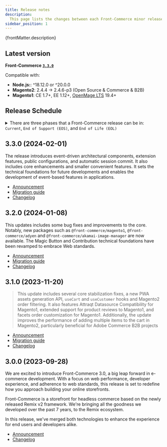 ```yaml
---
title: Release notes
description:
  This page lists the changes between each Front-Commerce minor release.
sidebar_position: 1
---
```


<p>{frontMatter.description}</p>

## Latest version

**Front-Commerce [`3.3.0`](#330-2024-02-01)**

Compatible with:

- **Node.js:**: ^18.12.0 or ^20.0.0
- **Magento2**: 2.4.4 -> 2.4.6-p3 (Open Source & Commerce & B2B)
- **Magento1**: CE 1.7+, EE 1.12+,
  [OpenMage LTS](https://www.openmage.org/supported-versions.html) 19.4+

## Release Schedule

<details>
<summary>There are three phases that a Front-Commerce release can be in: <code>Current</code>, <code>End of Support (EOS)</code>, and <code>End of Life (EOL)</code></summary>

- `Current` - Should incorporate most of the non-major (non-breaking) changes
  that land on Front-Commerce `main` branch.
- `End of Support` - While still in the `EOS` phase, the release will receive
  critical bug fixes and security updates. New features will not be added to
  `EOS` releases. The `EOS` phase will last for 1 year after the release date.
- `End of Life` - While still in the `EOL` phase, the release will receive
  critical security updates. No new features or bug fixes will be added to `EOL`
  releases. The `EOL` phase will last for 2 year after the release date.

</details>

<ReleaseSchedule version={3} />

## 3.3.0 (2024-02-01)

The release introduces event-driven architectural components, extension
features, public configurations, and automatic session commit. It also includes
core enhancements and smaller convenient features. It sets the technical
foundations for future developments and enables the development of event-based
features in applications.

- [Announcement](/changelog/front-commerce-3.3/)
- [Migration guide](/docs/3.x/upgrade/migration-guides/3.2-3.3)
- [Changelog](https://gitlab.blackswift.cloud/front-commerce/front-commerce/-/releases/3.3.0)

## 3.2.0 (2024-01-08)

This updates includes some bug fixes and improvements to the core. Notably, new
packages such as `@front-commerce/magento1`, `@front-commerce/adyen` and
`@front-commerce/akamai-image-manager` are now available. The Magic Button and
Contribution technical foundations have been revamped to embrace Web standards.

- [Announcement](/changelog/front-commerce-3.2-2.28/)
- [Migration guide](/docs/3.x/upgrade/migration-guides/3.1-3.2)
- [Changelog](https://gitlab.blackswift.cloud/front-commerce/front-commerce/-/releases/3.2.0)

## 3.1.0 (2023-11-20)

> This update includes several core stabilization fixes, a new PWA assets
> generation API, `useCart` and `useCustomer` hooks and Magento2 order
> filtering. It also features Attraqt Datasource Compatibility for Magento1,
> extended support for product reviews to Magento1, and facets order
> customization for Magento1. Additionally, the update improves the performance
> of adding multiple items to the cart in Magento2, particularly beneficial for
> Adobe Commerce B2B projects

- [Announcement](/changelog/front-commerce-3.1-2.27/)
- [Migration guide](/docs/3.x/upgrade/migration-guides/3.0-3.1)
- [Changelog](https://gitlab.blackswift.cloud/front-commerce/front-commerce/-/releases/3.1.0)

## 3.0.0 (2023-09-28)

We are excited to introduce Front-Commerce 3.0, a big leap forward in e-commerce
development. With a focus on web performance, developer experience, and
adherence to web standards, this release is set to redefine how you approach
building your online storefronts.

Front-Commerce is a storefront for headless commerce based on the newly released
Remix v2 framework. We're bringing all the goodness we developed over the past 7
years, to the Remix ecosystem.

In this release, we've merged both technologies to enhance the experience for
end users and developers alike.

- [Announcement](/changelog/front-commerce-3.0/)
- [Changelog](https://gitlab.blackswift.cloud/front-commerce/front-commerce/-/releases/3.0.0)
